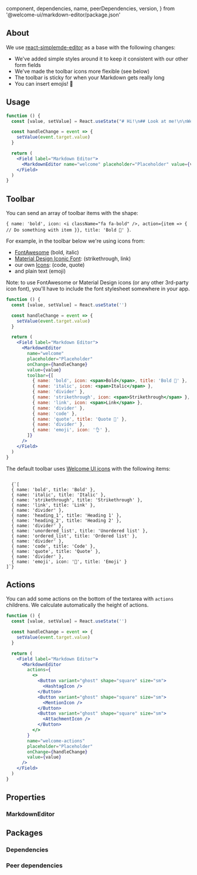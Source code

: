 
  component,
  dependencies,
  name,
  peerDependencies,
  version,
} from '@welcome-ui/markdown-editor/package.json'

<showcase
  version={version}
  name={name}
  component={component}
  description="Allows user to edit a page with markdown."
/>

## About

We use [react-simplemde-editor](https://github.com/RIP21/react-simplemde-editor) as a base with the following changes:

- We've added simple styles around it to keep it consistent with our other form fields
- We've made the toolbar icons more flexible (see below)
- The toolbar is sticky for when your Markdown gets really long
- You can insert emojis! 💃

## Usage

````jsx
function () {
  const [value, setValue] = React.useState("# Hi!\n## Look at me!\n\nWe've got some **bold** and *italic* text, a cheeky bit of ~~strikethrough~~, some `inline code` and a [link](https://welcometothejungle.com). We can also do inline images by hand ![Milou](https://fr.tintin.com/images/tintin/persos/images/milou.png 'Milou') as well as:\n\n* Unordered lists\n* Unordered lists\n\n1. Ordered lists\n1. Ordered lists\n\nAnd of course the classics:\n\n```\nA code block\nwith multiple lines\n```\n\n> And a quote")

  const handleChange = event => {
    setValue(event.target.value)
  }

  return (
    <Field label="Markdown Editor">
      <MarkdownEditor name="welcome" placeholder="Placeholder" value={value} onChange={handleChange} />
    </Field>
  )
}
````

## Toolbar

You can send an array of toolbar items with the shape:

`{ name: 'bold', icon: <i className="fa fa-bold" />, action={item => { // Do something with item }}, title: 'Bold 🌴' }`.

For example, in the toolbar below we're using icons from:

- [FontAwesome](https://fontawesome.com/icons?d=gallery) (bold, italic)
- [Material Design Iconic Font](https://zavoloklom.github.io/material-design-iconic-font/icons.html): (strikethrough, link)
- our own [Icons](/icons): (code, quote)
- and plain text (emoji)

Note: to use FontAwesome or Material Design icons (or any other 3rd-party icon font), you'll have to include the font stylesheet somewhere in your app.

```jsx
function () {
  const [value, setValue] = React.useState('')

  const handleChange = event => {
    setValue(event.target.value)
  }

  return (
    <Field label="Markdown Editor">
      <MarkdownEditor
        name="welcome"
        placeholder="Placeholder"
        onChange={handleChange}
        value={value}
        toolbar={[
          { name: 'bold', icon: <span>Bold</span>, title: 'Bold 🌴' },
          { name: 'italic', icon: <span>Italic</span> },
          { name: 'divider' },
          { name: 'strikethrough', icon: <span>Strikethrough</span> },
          { name: 'link', icon: <span>Link</span> },
          { name: 'divider' },
          { name: 'code' },
          { name: 'quote', title: 'Quote 🌴' },
          { name: 'divider' },
          { name: 'emoji', icon: '👌' },
        ]}
      />
    </Field>
  )
}
```

The default toolbar uses [Welcome UI icons](/components/icon) with the following items:

<code>
  {`[
  { name: 'bold', title: 'Bold' },
  { name: 'italic', title: 'Italic' },
  { name: 'strikethrough', title: 'Strikethrough' },
  { name: 'link', title: 'Link' },
  { name: 'divider' },
  { name: 'heading_1', title: 'Heading 1' },
  { name: 'heading_2', title: 'Heading 2' },
  { name: 'divider' },
  { name: 'unordered_list', title: 'Unordered list' },
  { name: 'ordered_list', title: 'Ordered list' },
  { name: 'divider' },
  { name: 'code', title: 'Code' },
  { name: 'quote', title: 'Quote' },
  { name: 'divider' },
  { name: 'emoji', icon: '🙂', title: 'Emoji' }
]`}
</code>

## Actions

You can add some actions on the bottom of the textarea with `actions` childrens. We calculate automatically the height of actions.

```jsx
function () {
  const [value, setValue] = React.useState('')

  const handleChange = event => {
    setValue(event.target.value)
  }

  return (
    <Field label="Markdown Editor">
      <MarkdownEditor
        actions={
          <>
            <Button variant="ghost" shape="square" size="sm">
              <HashtagIcon />
            </Button>
            <Button variant="ghost" shape="square" size="sm">
              <MentionIcon />
            </Button>
            <Button variant="ghost" shape="square" size="sm">
              <AttachmentIcon />
            </Button>
          </>
        }
        name="welcome-actions"
        placeholder="Placeholder"
        onChange={handleChange}
        value={value}
      />
    </Field>
  )
}
```

## Properties

### MarkdownEditor

<props propTypes={props.propTypes.MarkdownEditor} />

## Packages

### Dependencies

<dependencies dependencies={dependencies} />

### Peer dependencies

<dependencies dependencies={peerDependencies} />

<pagination />
